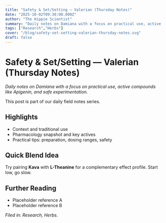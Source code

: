 ```yaml
---
title: "Safety & Set/Setting — Valerian (Thursday Notes)"
date: "2025-10-02T09:30:00.000Z"
author: "The Hippie Scientist"
summary: "Daily notes on Damiana with a focus on practical use, active compounds like Apigenin, and safe experimentation."
tags: ["Research","Herbs"]
cover: "/blog/safety-set-setting-valerian-thursday-notes.svg"
draft: false
---
```



# Safety & Set/Setting — Valerian (Thursday Notes)

_Daily notes on Damiana with a focus on practical use, active compounds like Apigenin, and safe experimentation._

<Callout emoji="🌿">This post is part of our daily field notes series.</Callout>

## Highlights

- Context and traditional use
- Pharmacology snapshot and key actives
- Practical tips: preparation, dosing ranges, safety

## Quick Blend Idea

Try pairing **Kava** with **L-Theanine** for a complementary effect profile. Start low, go slow.

## Further Reading

- Placeholder reference A
- Placeholder reference B

*Filed in: Research, Herbs.*

